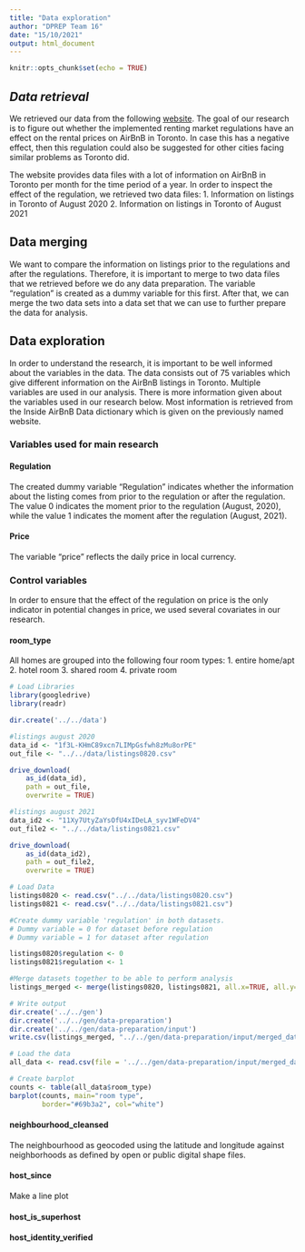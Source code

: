 ```yaml
---
title: "Data exploration"
author: "DPREP Team 16"
date: "15/10/2021"
output: html_document
---
```


```r
knitr::opts_chunk$set(echo = TRUE)
```

## *Data retrieval*

We retrieved our data from the following [website](http://insideairbnb.com/get-the-data.html). The goal of our research is to figure out whether the implemented renting market regulations have an effect on the rental prices on AirBnB in Toronto. In case this has a negative effect, then this regulation could also be suggested for other cities facing similar problems as Toronto did.

The website provides data files with a lot of information on AirBnB in Toronto per month for the time period of a year. In order to inspect the effect of the regulation, we retrieved two data files:
  1. Information on listings in Toronto of August 2020
  2. Information on listings in Toronto of August 2021

## Data merging

We want to compare the information on listings prior to the regulations and after the regulations. Therefore, it is important to merge to two data files that we retrieved before we do any data preparation. The variable "regulation" is created as a dummy variable for this first. After that, we can merge the two data sets into a data set that we can use to further prepare the data for analysis.

## Data exploration

In order to understand the research, it is important to be well informed about the variables in the data. The data consists out of 75 variables which give different information on the AirBnB listings in Toronto. Multiple variables are used in our analysis. There is more information given about the variables used in our research below. Most information is retrieved from the Inside AirBnB Data dictionary which is given on the previously named website.

### Variables used for main research

#### Regulation

The created dummy variable "Regulation" indicates whether the information about the listing comes from prior to the regulation or after the regulation. The value 0 indicates the moment prior to the regulation (August, 2020), while the value 1 indicates the moment after the regulation (August, 2021).

#### Price

The variable "price" reflects the daily price in local currency.

### Control variables

In order to ensure that the effect of the regulation on price is the only indicator in potential changes in price, we used several covariates in our research.

#### room_type

All homes are grouped into the following four room types:
  1. entire home/apt
  2. hotel room
  3. shared room
  4. private room

```r
# Load Libraries
library(googledrive)
library(readr)

dir.create('../../data')

#listings august 2020
data_id <- "1f3L-KHmC89xcn7LIMpGsfwh8zMu8orPE"
out_file <- "../../data/listings0820.csv"

drive_download(
    as_id(data_id), 
    path = out_file, 
    overwrite = TRUE)

#listings august 2021
data_id2 <- "11Xy7UtyZaYsOfU4xIDeLA_syv1WFeDV4"
out_file2 <- "../../data/listings0821.csv"

drive_download(
    as_id(data_id2), 
    path = out_file2, 
    overwrite = TRUE)

# Load Data
listings0820 <- read.csv("../../data/listings0820.csv")
listings0821 <- read.csv("../../data/listings0821.csv")

#Create dummy variable 'regulation' in both datasets. 
# Dummy variable = 0 for dataset before regulation
# Dummy variable = 1 for dataset after regulation

listings0820$regulation <- 0
listings0821$regulation <- 1

#Merge datasets together to be able to perform analysis
listings_merged <- merge(listings0820, listings0821, all.x=TRUE, all.y=TRUE)

# Write output
dir.create('../../gen')
dir.create('../../gen/data-preparation')
dir.create('../../gen/data-preparation/input')
write.csv(listings_merged, "../../gen/data-preparation/input/merged_data.csv", row.names = FALSE)

# Load the data
all_data <- read.csv(file = '../../gen/data-preparation/input/merged_data.csv')

# Create barplot
counts <- table(all_data$room_type)
barplot(counts, main="room type",
        border="#69b3a2", col="white")
```

#### neighbourhood_cleansed

The neighbourhood as geocoded using the latitude and longitude against neighborhoods as defined by open or public digital shape files.

#### host_since

Make a line plot

#### host_is_superhost

#### host_identity_verified